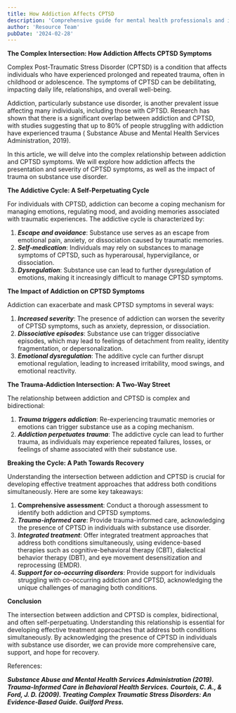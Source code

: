```yaml
---
title: How Addiction Affects CPTSD
description: 'Comprehensive guide for mental health professionals and individuals in recovery'
author: 'Resource Team'
pubDate: '2024-02-28'
---
```


**The Complex Intersection: How Addiction Affects CPTSD Symptoms**

Complex Post-Traumatic Stress Disorder (CPTSD) is a condition that affects individuals who have experienced prolonged and repeated trauma, often in childhood or adolescence. The symptoms of CPTSD can be debilitating, impacting daily life, relationships, and overall well-being.

Addiction, particularly substance use disorder, is another prevalent issue affecting many individuals, including those with CPTSD. Research has shown that there is a significant overlap between addiction and CPTSD, with studies suggesting that up to 80% of people struggling with addiction have experienced trauma ( Substance Abuse and Mental Health Services Administration, 2019).

In this article, we will delve into the complex relationship between addiction and CPTSD symptoms. We will explore how addiction affects the presentation and severity of CPTSD symptoms, as well as the impact of trauma on substance use disorder.

**The Addictive Cycle: A Self-Perpetuating Cycle**

For individuals with CPTSD, addiction can become a coping mechanism for managing emotions, regulating mood, and avoiding memories associated with traumatic experiences. The addictive cycle is characterized by:

1. **_Escape and avoidance_**: Substance use serves as an escape from emotional pain, anxiety, or dissociation caused by traumatic memories.
2. **_Self-medication_**: Individuals may rely on substances to manage symptoms of CPTSD, such as hyperarousal, hypervigilance, or dissociation.
3. **_Dysregulation_**: Substance use can lead to further dysregulation of emotions, making it increasingly difficult to manage CPTSD symptoms.

**The Impact of Addiction on CPTSD Symptoms**

Addiction can exacerbate and mask CPTSD symptoms in several ways:

1. **_Increased severity_**: The presence of addiction can worsen the severity of CPTSD symptoms, such as anxiety, depression, or dissociation.
2. **_Dissociative episodes_**: Substance use can trigger dissociative episodes, which may lead to feelings of detachment from reality, identity fragmentation, or depersonalization.
3. **_Emotional dysregulation_**: The additive cycle can further disrupt emotional regulation, leading to increased irritability, mood swings, and emotional reactivity.

**The Trauma-Addiction Intersection: A Two-Way Street**

The relationship between addiction and CPTSD is complex and bidirectional:

1. **_Trauma triggers addiction_**: Re-experiencing traumatic memories or emotions can trigger substance use as a coping mechanism.
2. **_Addiction perpetuates trauma_**: The addictive cycle can lead to further trauma, as individuals may experience repeated failures, losses, or feelings of shame associated with their substance use.

**Breaking the Cycle: A Path Towards Recovery**

Understanding the intersection between addiction and CPTSD is crucial for developing effective treatment approaches that address both conditions simultaneously. Here are some key takeaways:

1. **Comprehensive assessment**: Conduct a thorough assessment to identify both addiction and CPTSD symptoms.
2. **_Trauma-informed care_**: Provide trauma-informed care, acknowledging the presence of CPTSD in individuals with substance use disorder.
3. **_Integrated treatment_**: Offer integrated treatment approaches that address both conditions simultaneously, using evidence-based therapies such as cognitive-behavioral therapy (CBT), dialectical behavior therapy (DBT), and eye movement desensitization and reprocessing (EMDR).
4. **_Support for co-occurring disorders_**: Provide support for individuals struggling with co-occurring addiction and CPTSD, acknowledging the unique challenges of managing both conditions.

**Conclusion**

The intersection between addiction and CPTSD is complex, bidirectional, and often self-perpetuating. Understanding this relationship is essential for developing effective treatment approaches that address both conditions simultaneously. By acknowledging the presence of CPTSD in individuals with substance use disorder, we can provide more comprehensive care, support, and hope for recovery.

References:

**_Substance Abuse and Mental Health Services Administration (2019). Trauma-Informed Care in Behavioral Health Services._**
**_Courtois, C. A., & Ford, J. D. (2009). Treating Complex Traumatic Stress Disorders: An Evidence-Based Guide. Guilford Press._**
